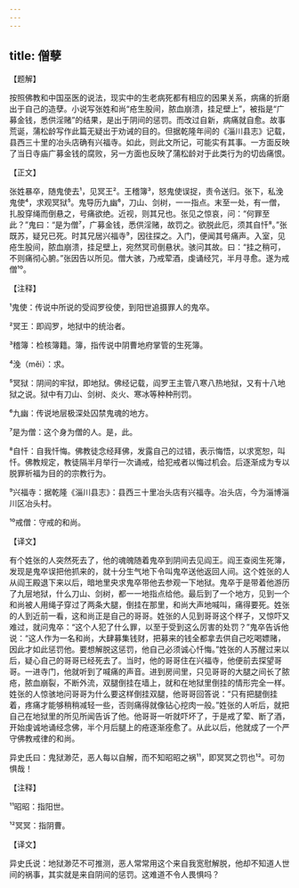 ```yaml
---
---
---
```

title: 僧孽
---




【题解】


按照佛教和中国巫医的说法，现实中的生老病死都有相应的因果关系，病痛的折磨出于自己的造孽。小说写张姓和尚“疮生股间，脓血崩溃，挂足壁上”，被指是“广募金钱，悉供淫赌”的结果，是出于阴间的惩罚。而改过自新，病痛就自愈。故事荒诞，蒲松龄写作此篇无疑出于劝诫的目的。但据乾隆年间的《淄川县志》记载，县西三十里的冶头店确有兴福寺。如此，则此文所记，可能实有其事。一方面反映了当日寺庙广募金钱的腐败，另一方面也反映了蒲松龄对于此类行为的切齿痛恨。

【正文】

张姓暴卒，随鬼使去¹，见冥王²。王稽簿³，怒鬼使误捉，责令送归。张下，私浼鬼使⁴，求观冥狱⁵。鬼导历九幽⁶，刀山、剑树，一一指点。末至一处，有一僧，扎股穿绳而倒悬之，号痛欲绝。近视，则其兄也。张见之惊哀，问：“何罪至此？”鬼曰：“是为僧⁷，广募金钱，悉供淫赌，故罚之。欲脱此厄，须其自忏⁸。”张既苏，疑兄已死。时其兄居兴福寺⁹，因往探之。入门，便闻其号痛声。入室，见疮生股间，脓血崩溃，挂足壁上，宛然冥司倒悬状。骇问其故。曰：“挂之稍可，不则痛彻心腑。”张因告以所见。僧大骇，乃戒荤酒，虔诵经咒，半月寻愈。遂为戒僧¹⁰。





【注释】


¹鬼使：传说中所说的受阎罗役使，到阳世追摄罪人的鬼卒。

²冥王：即阎罗，地狱中的统治者。

³稽簿：检核簿籍。簿，指传说中阴曹地府掌管的生死簿。

⁴浼（měi）：求。

⁵冥狱：阴间的牢狱，即地狱。佛经记载，阎罗王主管八寒八热地狱，又有十八地狱之说。狱中有刀山、剑树、炎火、寒冰等种种刑罚。

⁶九幽：传说地层极深处囚禁鬼魂的地方。

⁷是为僧：这个身为僧的人。是，此。

⁸自忏：自我忏悔。佛教徒念经拜佛，发露自己的过错，表示悔悟，以求宽恕，叫忏。佛教规定，教徒隔半月举行一次诵戒，给犯戒者以悔过机会。后逐渐成为专以脱罪祈福为目的的宗教行为。

⁹兴福寺：据乾隆《淄川县志》：县西三十里冶头店有兴福寺。冶头店，今为淄博淄川区冶头村。

¹⁰戒僧：守戒的和尚。





【译文】


有个姓张的人突然死去了，他的魂魄随着鬼卒到阴间去见阎王。阎王查阅生死簿，发现是鬼卒误把他抓来的，就十分生气地下令叫鬼卒送他返回人间。这个姓张的人从阎王殿退下来以后，暗地里央求鬼卒带他去参观一下地狱。鬼卒于是带着他游历了九层地狱，什么刀山、剑树，都一一地指点给他。最后到了一个地方，见到一个和尚被人用绳子穿过了两条大腿，倒挂在那里，和尚大声地喊叫，痛得要死。姓张的人到近前一看，这和尚正是自己的哥哥。姓张的人见到哥哥这个样子，又惊吓又难过，就问鬼卒：“这个人犯了什么罪，以至于受到这么厉害的处罚？”鬼卒告诉他说：“这人作为一名和尚，大肆募集钱财，把募来的钱全都拿去供自己吃喝嫖赌，因此才如此惩罚他。要想解脱这惩罚，他自己必须诚心忏悔。”姓张的人苏醒过来以后，疑心自己的哥哥已经死去了。当时，他的哥哥住在兴福寺，他便前去探望哥哥。一进寺门，他就听到了喊痛的声音。进到房间里，只见哥哥的大腿之间长了脓疮，脓血崩裂，不断外流，双腿倒挂在墙上，就和在地狱里倒挂的情形完全一样。姓张的人惊骇地问哥哥为什么要这样倒挂双腿，他哥哥回答说：“只有把腿倒挂着，疼痛才能够稍稍减轻一些，否则痛得就像钻心挖肉一般。”姓张的人听后，就把自己在地狱里的所见所闻告诉了他。他哥哥一听就吓坏了，于是戒了荤、断了酒，开始虔诚地诵经念佛，半个月后腿上的疮逐渐痊愈了。从此以后，他就成了一个严守佛教戒律的和尚。

异史氏曰：鬼狱渺茫，恶人每以自解，而不知昭昭之祸¹¹，即冥冥之罚也¹²。可勿惧哉！





【注释】


¹¹昭昭：指阳世。

¹²冥冥：指阴曹。





【译文】


异史氏说：地狱渺茫不可推测，恶人常常用这个来自我宽慰解脱，他却不知道人世间的祸事，其实就是来自阴间的惩罚。这难道不令人畏惧吗？